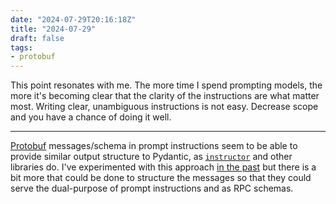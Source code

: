 ```yaml
---
date: "2024-07-29T20:16:18Z"
title: "2024-07-29"
draft: false
tags:
- protobuf
---
```



<Tweet theme="dark" id="https://twitter.com/jxnlco/status/1817593682662408610" />

This point resonates with me.
The more time I spend prompting models, the more it's becoming clear that the clarity of the instructions are what matter most.
Writing clear, unambiguous instructions is not easy.
Decrease scope and you have a chance of doing it well.

---

[Protobuf](https://protobuf.dev/) messages/schema in prompt instructions seem to be able to provide similar output structure to Pydantic, as [`instructor`](https://github.com/jxnl/instructor) and other libraries do.
I've experimented with this approach [in the past](/posts/2023/protobuf-contracts-with-llms) but there is a bit more that could be done to structure the messages so that they could serve the dual-purpose of prompt instructions and as RPC schemas.
